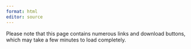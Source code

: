 ```yaml
---
format: html
editor: source
---
```


:::{.callout-important}
Please note that this page contains numerous links and download buttons, which may take a few minutes to load completely.
:::
